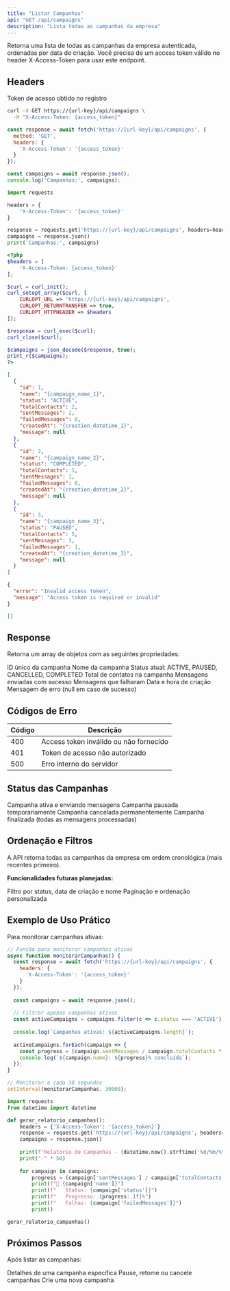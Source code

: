```yaml
---
title: "Listar Campanhas"
api: "GET /api/campaigns"
description: "Lista todas as campanhas da empresa"
---
```


<Note>
Retorna uma lista de todas as campanhas da empresa autenticada, ordenadas por data de criação.
</Note>

<Warning>
Você precisa de um access token válido no header X-Access-Token para usar este endpoint.
</Warning>

## Headers

<ParamField header="X-Access-Token" type="string" required>
  Token de acesso obtido no registro
</ParamField>

<RequestExample>

```bash cURL
curl -X GET https://{url-key}/api/campaigns \
  -H "X-Access-Token: {access_token}"
```

```javascript JavaScript
const response = await fetch('https://{url-key}/api/campaigns', {
  method: 'GET',
  headers: {
    'X-Access-Token': '{access_token}'
  }
});

const campaigns = await response.json();
console.log('Campanhas:', campaigns);
```

```python Python
import requests

headers = {
    'X-Access-Token': '{access_token}'
}

response = requests.get('https://{url-key}/api/campaigns', headers=headers)
campaigns = response.json()
print('Campanhas:', campaigns)
```

```php PHP
<?php
$headers = [
    'X-Access-Token: {access_token}'
];

$curl = curl_init();
curl_setopt_array($curl, [
    CURLOPT_URL => 'https://{url-key}/api/campaigns',
    CURLOPT_RETURNTRANSFER => true,
    CURLOPT_HTTPHEADER => $headers
]);

$response = curl_exec($curl);
curl_close($curl);

$campaigns = json_decode($response, true);
print_r($campaigns);
?>
```

</RequestExample>

<ResponseExample>

```json Sucesso (200 OK)
[
  {
    "id": 1,
    "name": "{campaign_name_1}",
    "status": "ACTIVE",
    "totalContacts": 2,
    "sentMessages": 2,
    "failedMessages": 0,
    "createdAt": "{creation_datetime_1}",
    "message": null
  },
  {
    "id": 2,
    "name": "{campaign_name_2}",
    "status": "COMPLETED",
    "totalContacts": 1,
    "sentMessages": 1,
    "failedMessages": 0,
    "createdAt": "{creation_datetime_2}",
    "message": null
  },
  {
    "id": 3,
    "name": "{campaign_name_3}",
    "status": "PAUSED",
    "totalContacts": 5,
    "sentMessages": 3,
    "failedMessages": 1,
    "createdAt": "{creation_datetime_3}",
    "message": null
  }
]
```

```json Erro (400 Bad Request)
{
  "error": "Invalid access token",
  "message": "Access token is required or invalid"
}
```

```json Array Vazio (200 OK)
[]
```

</ResponseExample>

## Response

Retorna um array de objetos com as seguintes propriedades:

<ResponseField name="id" type="number">
  ID único da campanha
</ResponseField>

<ResponseField name="name" type="string">
  Nome da campanha
</ResponseField>

<ResponseField name="status" type="string">
  Status atual: ACTIVE, PAUSED, CANCELLED, COMPLETED
</ResponseField>

<ResponseField name="totalContacts" type="number">
  Total de contatos na campanha
</ResponseField>

<ResponseField name="sentMessages" type="number">
  Mensagens enviadas com sucesso
</ResponseField>

<ResponseField name="failedMessages" type="number">
  Mensagens que falharam
</ResponseField>

<ResponseField name="createdAt" type="datetime">
  Data e hora de criação
</ResponseField>

<ResponseField name="message" type="string">
  Mensagem de erro (null em caso de sucesso)
</ResponseField>

## Códigos de Erro

| Código | Descrição |
|--------|-----------|
| 400 | Access token inválido ou não fornecido |
| 401 | Token de acesso não autorizado |
| 500 | Erro interno do servidor |

## Status das Campanhas

<CardGroup cols={2}>
  <Card title="ACTIVE" icon="play" color="#16a34a">
    Campanha ativa e enviando mensagens
  </Card>
  <Card title="PAUSED" icon="pause" color="#eab308">
    Campanha pausada temporariamente
  </Card>
  <Card title="CANCELLED" icon="stop" color="#dc2626">
    Campanha cancelada permanentemente
  </Card>
  <Card title="COMPLETED" icon="check" color="#6366f1">
    Campanha finalizada (todas as mensagens processadas)
  </Card>
</CardGroup>

## Ordenação e Filtros

<Note>
A API retorna todas as campanhas da empresa em ordem cronológica (mais recentes primeiro).
</Note>

**Funcionalidades futuras planejadas:**

<CardGroup cols={2}>
  <Card title="Filtros Avançados" icon="filter" color="#8b5cf6">
    Filtro por status, data de criação e nome
  </Card>
  <Card title="Controles de Lista" icon="settings" color="#f59e0b">
    Paginação e ordenação personalizada
  </Card>
</CardGroup>

## Exemplo de Uso Prático

Para monitorar campanhas ativas:

<RequestExample>

```javascript Monitoramento de Campanhas
// Função para monitorar campanhas ativas
async function monitorarCampanhas() {
  const response = await fetch('https://{url-key}/api/campaigns', {
    headers: {
      'X-Access-Token': '{access_token}'
    }
  });
  
  const campaigns = await response.json();
  
  // Filtrar apenas campanhas ativas
  const activeCampaigns = campaigns.filter(c => c.status === 'ACTIVE');
  
  console.log(`Campanhas ativas: ${activeCampaigns.length}`);
  
  activeCampaigns.forEach(campaign => {
    const progress = (campaign.sentMessages / campaign.totalContacts * 100).toFixed(1);
    console.log(`${campaign.name}: ${progress}% concluída`);
  });
}

// Monitorar a cada 30 segundos
setInterval(monitorarCampanhas, 30000);
```

```python Relatório de Status
import requests
from datetime import datetime

def gerar_relatorio_campanhas():
    headers = {'X-Access-Token': '{access_token}'}
    response = requests.get('https://{url-key}/api/campaigns', headers=headers)
    campaigns = response.json()
    
    print(f"Relatório de Campanhas - {datetime.now().strftime('%d/%m/%Y %H:%M')}")
    print("-" * 50)
    
    for campaign in campaigns:
        progress = (campaign['sentMessages'] / campaign['totalContacts']) * 100
        print(f"📧 {campaign['name']}")
        print(f"   Status: {campaign['status']}")
        print(f"   Progresso: {progress:.1f}%")
        print(f"   Falhas: {campaign['failedMessages']}")
        print()

gerar_relatorio_campanhas()
```

</RequestExample>

## Próximos Passos

Após listar as campanhas:

<CardGroup cols={3}>
  <Card title="Consultar Campanha" icon="magnifying-glass" href="/api-reference/campaigns/get">
    Detalhes de uma campanha específica
  </Card>
  <Card title="Gerenciar Campanha" icon="gear" href="/api-reference/campaigns/pause">
    Pause, retome ou cancele campanhas
  </Card>
  <Card title="Criar Nova Campanha" icon="plus" href="/api-reference/campaigns/create">
    Crie uma nova campanha
  </Card>
</CardGroup>